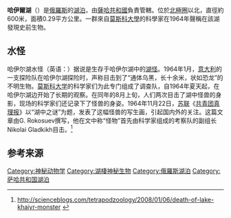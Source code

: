 '''哈伊爾湖'''（{{lang-ru|Хайыр}}）是[[俄羅斯|俄羅斯]]的[[湖泊|湖泊]]，由[[薩哈共和國|薩哈共和國]]負責管轄。位於[[北極圈|北極圈]]以北，直徑約600米，面積0.29平方公里。一群來自[[莫斯科大學|莫斯科大學]]的科學家在1964年聲稱在該湖發現史前生物。

==水怪==
哈伊尔湖水怪（英语：{{lang|en|Lake Khaiyr Monster}}）据说是生存于哈伊尔湖中的[[湖怪_(神秘动物学)|湖怪]]。1964年1月，[[意大利|意大利]]的一支探险队在哈伊尔湖探险时，声称目击到了“通体乌黑，长十余米，状如恐龙”的不明生物。[[莫斯科大学|莫斯科大学]]的科学家们为此专门组成了调查队，自1964年夏天起，在哈伊尔湖边开始了长期的观察。在同年的8月上旬，人们两次目击了湖中怪兽的身影，现场的科学家们还记录下了怪兽的身姿。1964年11月22日，[[苏联|苏联]]《[[共青团真理报|共青团真理报]]》以“湖中之谜”为题，发表了这幅怪兽的写生画，引起国内外的关注。这篇文章由G. Rokosuev撰写，他在文中称“怪物”首先由科学家组成的考察队的副组长Nikolai Gladkikh目击。<ref>http://scienceblogs.com/tetrapodzoology/2008/01/06/death-of-lake-khaiyr-monster {{Wayback|url=http://scienceblogs.com/tetrapodzoology/2008/01/06/death-of-lake-khaiyr-monster |date=20200930040736 }} {{en}}</ref>

==参考来源==
{{reflist}}
{{Russia-geo-stub}}

[[Category:神秘动物学|Category:神秘动物学]]
[[Category:湖棲神秘生物|Category:湖棲神秘生物]]
[[Category:俄羅斯湖泊|Category:俄羅斯湖泊]]
[[Category:萨哈共和国湖泊|Category:萨哈共和国湖泊]]